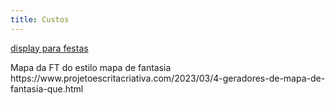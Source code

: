 ```yaml
---
title: Custos
---
```


[display para festas](https://www.mcoresdigital.com.br/produtos-servicos/displays-para-festas/)

Mapa da FT do estilo mapa de fantasia https://www.projetoescritacriativa.com/2023/03/4-geradores-de-mapa-de-fantasia-que.html
